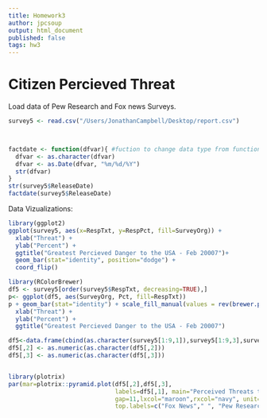 ```yaml
---
title: Homework3
author: jpcsoup
output: html_document
published: false
tags: hw3
---
```

Citizen Percieved Threat
========================================================

Load data of Pew Research and Fox news Surveys.

```r

survey5 <- read.csv("/Users/JonathanCampbell/Desktop/report.csv")



factdate <- function(dfvar){ #fuction to change data type from function to date
  dfvar <- as.character(dfvar)
  dfvar <- as.Date(dfvar, "%m/%d/%Y")
  str(dfvar)
}
str(survey5$ReleaseDate)
factdate(survey5$ReleaseDate)


```

Data Vizualizations:

```r
library(ggplot2)
ggplot(survey5, aes(x=RespTxt, y=RespPct, fill=SurveyOrg)) +
  xlab("Threat") + 
  ylab("Percent") + 
  ggtitle("Greatest Percieved Danger to the USA - Feb 20007")+
  geom_bar(stat="identity", position="dodge") + 
  coord_flip()

```


```r
library(RColorBrewer)
df5 <- survey5[order(survey5$RespTxt, decreasing=TRUE),]
p<- ggplot(df5, aes(SurveyOrg, Pct, fill=RespTxt))
p + geom_bar(stat="identity") + scale_fill_manual(values = rev(brewer.pal(9, "Paired"))) + theme_bw()+
  xlab("Threat") + 
  ylab("Percent") + 
  ggtitle("Greatest Percieved Danger to the USA - Feb 20007")
```

```r
df5<-data.frame(cbind(as.character(survey5[1:9,1]),survey5[1:9,3],survey5[10:18,3]))
df5[,2] <- as.numeric(as.character(df5[,2]))
df5[,3] <- as.numeric(as.character(df5[,3]))


library(plotrix)
par(mar=plotrix::pyramid.plot(df5[,2],df5[,3],
                              labels=df5[,1], main="Perceived Threats to the USA - Feb 2007",
                              gap=11,lxcol="maroon",rxcol="navy", unit="%",
                              top.labels=c("Fox News"," ", "Pew Research")))
```
